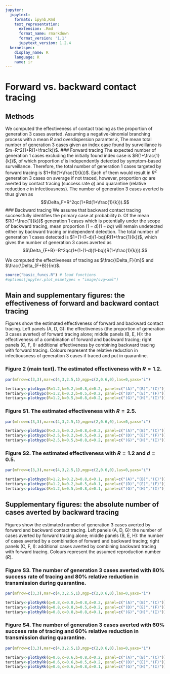 ```yaml
---
jupyter:
  jupytext:
    formats: ipynb,Rmd
    text_representation:
      extension: .Rmd
      format_name: rmarkdown
      format_version: '1.1'
      jupytext_version: 1.2.4
  kernelspec:
    display_name: R
    language: R
    name: ir
---
```


# Forward vs. backward contact tracing
## Methods
We computed the effectiveness of contact tracing as the proportion of generation 3 cases averted. Assuming a negative-binomial branching process with a mean $R$ and overdispersion paramter $k$, The mean total number of generation 3 cases given an index case found by surveillance is $m=R^2(1+R(1+\frac1k))$.
### Forward tracing
The expected number of generation 1 cases excluding the initially found index case is $R(1+\frac{1}{k})$, of which proportion $d$ is independently detected by symptom-based surveillance. Therefore, the total number of generation 1 cases targeted by forward tracing is $1+Rd(1+\frac{1}{k})$. Each of them would result in $R^2$ generation 3 cases on average if not traced, however, proportion $qc$ are averted by contact tracing (success rate $q$) and quarantine (relative reduction $c$ in infectiousness). The number of generation 3 cases averted is thus given as
$$\Delta_F=R^2qc(1+Rd(1+\frac{1}{k})).$$
### Backward tracing
We assume that backward contact tracing successfully identifies the primary case at probability $b$. Of the mean $R(1+\frac{1}{k})$ generation 1 cases which is potentially under the scope of backward tracing, mean proportion $(1-d)(1-bq)$ will remain undetected either by backward tracing or independent detection. The total number of generation 1 cases detected is $1+(1-(1-d)(1-bq))R(1+\frac{1}{k})$, which gives the number of generation 3 cases averted as
$$\Delta_{F+B}=R^2qc(1+(1-(1-d)(1-bq))R(1+\frac{1}{k})).$$

We computed the effectiveness of tracing as $\frac{\Delta_F}{m}$ and $\frac{\Delta_{F+B}}{m}$.

```r
source("basic_funcs.R") # load functions
#options(jupyter.plot_mimetypes = "image/svg+xml")
```

## Main and supplementary figures: the effectiveness of forward and backward contact tracing
Figures show the estimated effectiveness of forward and backward contact tracing. Left panels (A, D, G): the effectiveness (the proportion of generation 3 cases averted) of forward tracing alone; middle panels (B, E, H): the effectiveness of a combination of forward and backward tracing; right panels (C, F, I): additional effectiveness by combining backward tracing with forward tracing. Colours represent the relative reduction in infectiousness of generation 3 cases if traced and put in quarantine.

### Figure 2 (main text). The estimated effectiveness with $R = 1.2$.

```r
par(mfrow=c(3,3),mar=c(4,3,2.5,1),mgp=c(2,0.6,0),las=0,yaxs="i")

tertiary<-plotbypc(R=1.2,k=0.2,b=0.8,d=0.2, panel=c("(A)","(B)","(C)"))
tertiary<-plotbypc(R=1.2,k=0.2,b=0.5,d=0.2, panel=c("(D)","(E)","(F)"))
tertiary<-plotbypc(R=1.2,k=0.5,b=0.8,d=0.2, panel=c("(G)","(H)","(I)"))
```

### Figure S1. The estimated effectiveness with $R = 2.5$.

```r
par(mfrow=c(3,3),mar=c(4,3,2.5,1),mgp=c(2,0.6,0),las=0,yaxs="i")

tertiary<-plotbypc(R=2.5,k=0.2,b=0.8,d=0.2, panel=c("(A)","(B)","(C)"))
tertiary<-plotbypc(R=2.5,k=0.2,b=0.5,d=0.2, panel=c("(D)","(E)","(F)"))
tertiary<-plotbypc(R=2.5,k=0.5,b=0.8,d=0.2, panel=c("(G)","(H)","(I)"))
```

### Figure S2. The estimated effectiveness with $R = 1.2$ and $d=0.5$.

```r
par(mfrow=c(3,3),mar=c(4,3,2.5,1),mgp=c(2,0.6,0),las=0,yaxs="i")

tertiary<-plotbypc(R=1.2,k=0.2,b=0.8,d=0.1, panel=c("(A)","(B)","(C)"))
tertiary<-plotbypc(R=1.2,k=0.2,b=0.5,d=0.1, panel=c("(D)","(E)","(F)"))
tertiary<-plotbypc(R=1.2,k=0.5,b=0.8,d=0.1, panel=c("(G)","(H)","(I)"))
```

## Supplementary figures: the absolute number of cases averted by backward tracing
Figures show the estimated number of generation 3 cases averted by forward and backward contact tracing. Left panels (A, D, G): the number of cases averted by forward tracing alone; middle panels (B, E, H): the number of cases averted by a combination of forward and backward tracing; right panels (C, F, I): additional cases averted by combining backward tracing with forward tracing. Colours represent the assumed reproduction number ($R$).

### Figure S3. The number of generation 3 cases averted with 80% success rate of tracing and 80% relative reduction in transmission during quarantine.

```r
par(mfrow=c(3,3),mar=c(4,3,2.5,1),mgp=c(2,0.6,0),las=0,yaxs="i")

tertiary<-plotbyRk(q=0.8,c=0.8,b=0.8,d=0.2, panel=c("(A)","(B)","(C)"))
tertiary<-plotbyRk(q=0.8,c=0.8,b=0.5,d=0.2, panel=c("(D)","(E)","(F)"))
tertiary<-plotbyRk(q=0.8,c=0.8,b=0.8,d=0.1, panel=c("(G)","(H)","(I)"))
```

### Figure S4. The number of generation 3 cases averted with 60% success rate of tracing and 60% relative reduction in transmission during quarantine.

```r
par(mfrow=c(3,3),mar=c(4,3,2.5,1),mgp=c(2,0.6,0),las=0,yaxs="i")

tertiary<-plotbyRk(q=0.6,c=0.6,b=0.8,d=0.2, panel=c("(A)","(B)","(C)"))
tertiary<-plotbyRk(q=0.6,c=0.6,b=0.5,d=0.2, panel=c("(D)","(E)","(F)"))
tertiary<-plotbyRk(q=0.6,c=0.6,b=0.8,d=0.1, panel=c("(G)","(H)","(I)"))
```

```r

```
